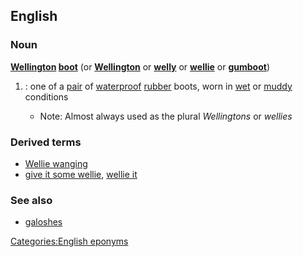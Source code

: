 ==English==

===Noun===
{{wikipedia}}
'''[[Wellington]] [[boot]]'''  (or '''[[Wellington]]''' or '''[[welly]]''' or '''[[wellie]]''' or '''[[gumboot]]''')
# {{cattag|UK}}: one of a [[pair]] of [[waterproof]] [[rubber]] boots, worn in [[wet]] or [[muddy]] conditions
#*Note: Almost always used as the plural ''Wellingtons'' or ''wellies''

===Derived terms===
*[[Wellie wanging]]
*[[give it some wellie]], [[wellie it]]

===See also===
*[[galoshes]]

[[Categories:English eponyms]]